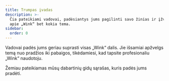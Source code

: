 ```yaml
---
title: Trumpas įvadas
description: >-
  Čia pateikiami vadovai, padėsiantys jums pagilinti savo žinias ir įžvalgas
  apie „Wink“ bet kokia tema.
sidebar:
  order: 0
---
```


Vadovai padės jums geriau suprasti visas „Wink“ dalis.
Jie išsamiai apžvelgs temą nuo pradžios iki pabaigos, tikėdamiesi, kad tapsite profesionaliu „Wink“ naudotoju.

Žemiau pateikiamas mūsų dabartinių gidų sąrašas, kuris padės jums pradėti.

<LinkCard title="Atraskite puikių pasiūlymų" description="The guide gives you some tips on how to search for things to sell on Wink." href="/guides/discover-great-deals/" />


<LinkCard title="Mygtukas UŽSISAKYTI DABAR" description="This guide steps hotels through how to do the simplest integration with Wink with a 'Book Now' button." href="/guides/the-book-now-button/" />


<LinkCard title="Įžvalgos manekenams" description="This guides shows you how to use analytics effectively from the perspective of a supplier and an affiliate." href="/guides/insight-for-dummies/" />


<LinkCard title="Integracija su „TripPay“" description="The guide gives you step-by-step instructions on how to do a full integration with TripPay as a travel company wishing to outsource the payment process." href="/guides/integrating-with-trip-pay/" />

